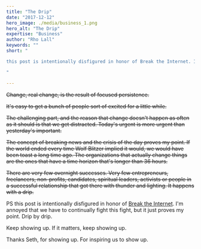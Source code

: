 ```yaml
---
title: "The Drip"
date: "2017-12-12"
hero_image: ./media/business_1.png
hero_alt: "The Drip"
expertise: "Business"
author: "Rho Lall"
keywords: ""
short: "

this post is intentionally disfigured in honor of Break the Internet. I'm annoyed that we have to continually fight this fight, but it just proves my point. Drip by drip.

"

---
```

~~Change, real change, is the result of focused persistence.~~

~~It's easy to get a bunch of people sort of excited for a little while.~~

~~The challenging part, and the reason that change doesn't happen as often as it should is that we get distracted. Today's urgent is more urgent than yesterday's important.~~

~~The concept of breaking news and the crisis of the day proves my point. If the world ended every time Wolf Blitzer implied it would, we would have been toast a long time ago. The organizations that actually change things are the ones that have a time horizon that's longer than 36 hours.~~

~~There are very few overnight successes. Very few entrepreneurs, freelancers, non-profits, candidates, spiritual leaders, activists or people in a successful relationship that got there with thunder and lighting. It happens with a drip.~~

PS this post is intentionally disfigured in honor of [Break the Internet](https://www.battleforthenet.com/breaktheinternet/). I'm annoyed that we have to continually fight this fight, but it just proves my point. Drip by drip.

Keep showing up. If it matters, keep showing up.

Thanks Seth, for showing up. For inspiring us to show up.